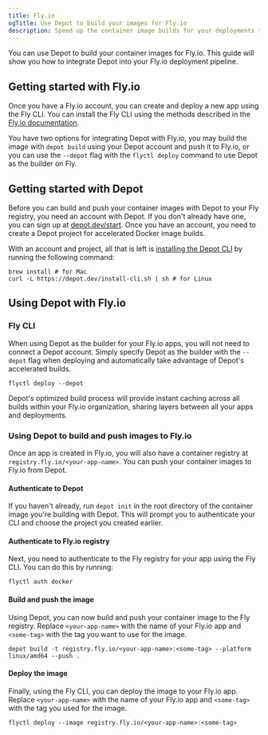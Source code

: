 ```yaml
---
title: Fly.io
ogTitle: Use Depot to build your images for Fly.io
description: Speed up the container image builds for your deployments to Fly.io
---
```


You can use Depot to build your container images for Fly.io. This guide will show you how to integrate Depot into your Fly.io deployment pipeline.

## Getting started with Fly.io

Once you have a Fly.io account, you can create and deploy a new app using the Fly CLI. You can install the Fly CLI using the methods described in the [Fly.io documentation](https://fly.io/docs/flyctl/install/).

You have two options for integrating Depot with Fly.io, you may build the image with `depot build` using your Depot account and push it to Fly.io, or you can use the `--depot` flag with the `flyctl deploy` command to use Depot as the builder on Fly.

## Getting started with Depot

Before you can build and push your container images with Depot to your Fly registry, you need an account with Depot. If you don't already have one, you can sign up at [depot.dev/start](/start). Once you have an account, you need to create a Depot project for accelerated Docker image builds.

With an account and project, all that is left is [installing the Depot CLI](/docs/cli/installation) by running the following command:

```shell
brew install # for Mac
curl -L https://depot.dev/install-cli.sh | sh # for Linux
```

## Using Depot with Fly.io

### Fly CLI

When using Depot as the builder for your Fly.io apps, you will not need to connect a Depot account. Simply specify Depot as the builder with the `--depot` flag when deploying and automatically take advantage of Depot's accelerated builds.

```shell
flyctl deploy --depot
```

Depot's optimized build process will provide instant caching across all builds within your Fly.io organization, sharing layers between all your apps and deployments.

### Using Depot to build and push images to Fly.io

Once an app is created in Fly.io, you will also have a container registry at `registry.fly.io/<your-app-name>`. You can push your container images to Fly.io from Depot.

#### Authenticate to Depot

If you haven't already, run `depot init` in the root directory of the container image you're building with Depot. This will prompt you to authenticate your CLI and choose the project you created earlier.

#### Authenticate to Fly.io registry

Next, you need to authenticate to the Fly registry for your app using the Fly CLI. You can do this by running:

```shell
flyctl auth docker
```

#### Build and push the image

Using Depot, you can now build and push your container image to the Fly registry. Replace `<your-app-name>` with the name of your Fly.io app and `<some-tag>` with the tag you want to use for the image.

```shell
depot build -t registry.fly.io/<your-app-name>:<some-tag> --platform linux/amd64 --push .
```

#### Deploy the image

Finally, using the Fly CLI, you can deploy the image to your Fly.io app. Replace `<your-app-name>` with the name of your Fly.io app and `<some-tag>` with the tag you used for the image.

```shell
flyctl deploy --image registry.fly.io/<your-app-name>:<some-tag>
```
